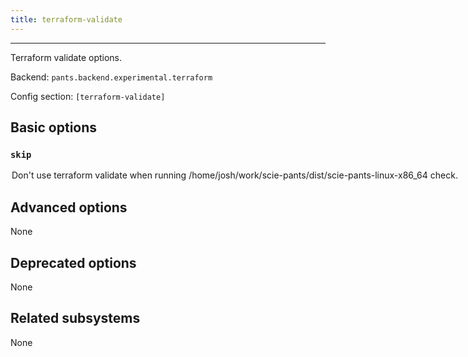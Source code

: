 ```yaml
---
title: terraform-validate
---
```



---

Terraform validate options.

Backend: <span className="color--primary">`pants.backend.experimental.terraform`</span>

Config section: <span className="color--primary">`[terraform-validate]`</span>

<span className={styles.options}>

## Basic options

### `skip`

<Option
  cli_repr={`--[no-]terraform-validate-skip`}
  env_repr='PANTS_TERRAFORM_VALIDATE_SKIP'
  default_repr={`False`}
>

Don&#x27;t use `terraform validate` when running `/home/josh/work/scie-pants/dist/scie-pants-linux-x86_64 check`.

</Option>

## Advanced options

None

## Deprecated options

None

## Related subsystems

None

</span>
